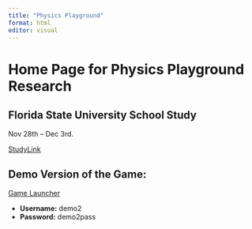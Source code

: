 ```yaml
---
title: "Physics Playground"
format: html
editor: visual
---
```


# Home Page for Physics Playground Research

## Florida State University School Study

Nov 28th -- Dec 3rd.

[StudyLink](Study.Rmd) 

## Demo Version of the Game:

[Game Launcher](http://35.196.157.53/pp/game/demo.html)

-   **Username:** demo2
-   **Password:** demo2pass
